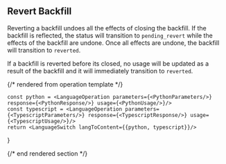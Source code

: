## Revert Backfill

Reverting a backfill undoes all the effects of closing the backfill. If the backfill is reflected, the status will
transition to `pending_revert` while the effects of the backfill are undone. Once all effects are undone, the
backfill will transition to `reverted`.

If a backfill is reverted before its closed, no usage will be updated as a result of the backfill and it will
immediately transition to `reverted`.

{/* rendered from operation template */}


    const python = <LanguageOperation parameters={<PythonParameters/>} response={<PythonResponse/>} usage={<PythonUsage/>}/>
    const typescript = <LanguageOperation parameters={<TypescriptParameters/>} response={<TypescriptResponse/>} usage={<TypescriptUsage/>}/>
    return <LanguageSwitch langToContent={{python, typescript}}/>
}

<Operation />

{/* end rendered section */}
